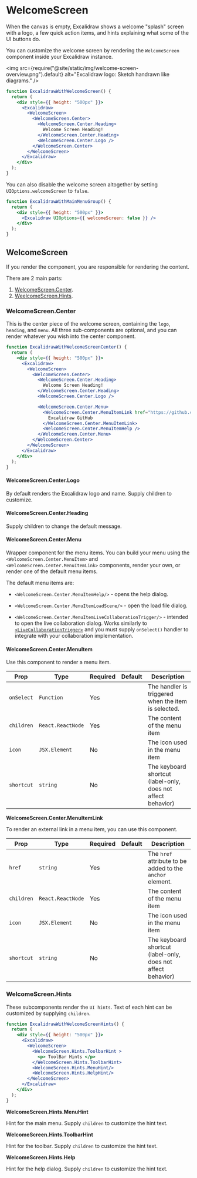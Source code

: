 # WelcomeScreen

When the canvas is empty, Excalidraw shows a welcome "splash" screen with a logo, a few quick action items, and hints explaining what some of the UI buttons do.

You can customize the welcome screen by rendering the `WelcomeScreen` component inside your Excalidraw instance.

<img
  src={require("@site/static/img/welcome-screen-overview.png").default}
  alt="Excalidraw logo: Sketch handrawn like diagrams."
/>

```jsx live
function ExcalidrawWithWelcomeScreen() {
  return (
    <div style={{ height: "500px" }}>
      <Excalidraw>
        <WelcomeScreen>
          <WelcomeScreen.Center>
            <WelcomeScreen.Center.Heading>
              Welcome Screen Heading!
            </WelcomeScreen.Center.Heading>
            <WelcomeScreen.Center.Logo />
          </WelcomeScreen.Center>
        </WelcomeScreen>
      </Excalidraw>
    </div>
  );
}
```

You can also disable the welcome screen altogether by setting `UIOptions.welcomeScreen` to `false`.

```jsx live
function ExcalidrawWithMainMenuGroup() {
  return (
    <div style={{ height: "500px" }}>
      <Excalidraw UIOptions={{ welcomeScreen: false }} />
    </div>
  );
}
```

## WelcomeScreen

If you render the <WelcomeScreen/> component, you are responsible for rendering the content.

There are 2 main parts:

1. [WelcomeScreen.Center](#welcomescreencenterlogo).
2. [WeelcomeScreen.Hints](#welcomescreenhints).

### WelcomeScreen.Center

This is the center piece of the welcome screen, containing the `logo`, `heading`, and `menu`. All three sub-components are optional, and you can render whatever you wish into the center component.

```jsx live
function ExcalidrawWithWelcomeScreenCenter() {
  return (
    <div style={{ height: "500px" }}>
      <Excalidraw>
        <WelcomeScreen>
          <WelcomeScreen.Center>
            <WelcomeScreen.Center.Heading>
              Welcome Screen Heading!
            </WelcomeScreen.Center.Heading>
            <WelcomeScreen.Center.Logo />

            <WelcomeScreen.Center.Menu>
              <WelcomeScreen.Center.MenuItemLink href="https://github.com/excalidraw/excalidraw">
                Excalidraw GitHub
              </WelcomeScreen.Center.MenuItemLink>
              <WelcomeScreen.Center.MenuItemHelp />
            </WelcomeScreen.Center.Menu>
          </WelcomeScreen.Center>
        </WelcomeScreen>
      </Excalidraw>
    </div>
  );
}
```

#### WelcomeScreen.Center.Logo

By default renders the Excalidraw logo and name. Supply children to customize.

#### WelcomeScreen.Center.Heading

Supply children to change the default message.

#### WelcomeScreen.Center.Menu

Wrapper component for the menu items. You can build your menu using the `<WelcomeScreen.Center.MenuItem>` and `<WelcomeScreen.Center.MenuItemLink>` components, render your own, or render one of the default menu items.

The default menu items are:

- `<WelcomeScreen.Center.MenuItemHelp/>` - opens the help dialog.

- `<WelcomeScreen.Center.MenuItemLoadScene/>` - open the load file dialog.

- `<WelcomeScreen.Center.MenuItemLiveCollaborationTrigger/>` - intended to open the live collaboration dialog. Works similarly to [`<LiveCollaborationTrigger>`](/docs/@excalidraw/excalidraw/api/components/live-collaboration-trigger) and you must supply `onSelect()` handler to integrate with your collaboration implementation.

#### WelcomeScreen.Center.MenuItem

Use this component to render a menu item.

| Prop | Type | Required | Default | Description |
| --- | --- | --- | --- | --- |
| `onSelect` | `Function` | Yes |  | The handler is triggered when the item is selected. |
| `children` | `React.ReactNode` | Yes |  | The content of the menu item |
| `icon` | `JSX.Element` | No |  | The icon used in the menu item |
| `shortcut` | `string` | No |  | The keyboard shortcut (label-only, does not affect behavior) |

**WelcomeScreen.Center.MenuItemLink**

To render an external link in a menu item, you can use this component.

| Prop | Type | Required | Default | Description |
| --- | --- | --- | --- | --- |
| `href` | `string` | Yes |  | The `href` attribute to be added to the `anchor` element. |
| `children` | `React.ReactNode` | Yes |  | The content of the menu item |
| `icon` | `JSX.Element` | No |  | The icon used in the menu item |
| `shortcut` | `string` | No |  | The keyboard shortcut (label-only, does not affect behavior) |

### WelcomeScreen.Hints

These subcomponents render the `UI hints`. Text of each hint can be customized by supplying `children`.

```jsx live
function ExcalidrawWithWelcomeScreenHints() {
  return (
    <div style={{ height: "500px" }}>
      <Excalidraw>
        <WelcomeScreen>
          <WelcomeScreen.Hints.ToolbarHint >
            <p> ToolBar Hints </p>
          </WelcomeScreen.Hints.ToolbarHint>
          <WelcomeScreen.Hints.MenuHint/>
          <WelcomeScreen.Hints.HelpHint/>
        </WelcomeScreen>
      </Excalidraw>
    </div>
  );
}
```

**WelcomeScreen.Hints.MenuHint**

Hint for the main menu. Supply `children` to customize the hint text.

**WelcomeScreen.Hints.ToolbarHint**

Hint for the toolbar. Supply `children` to customize the hint text.

**WelcomeScreen.Hints.Help**

Hint for the help dialog. Supply `children` to customize the hint text.
